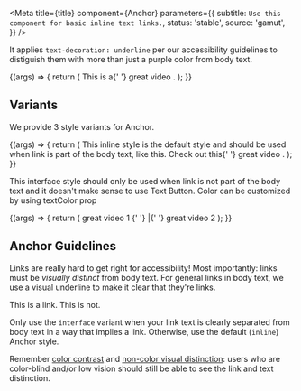 

<Meta
  title={title}
  component={Anchor}
  parameters={{
    subtitle: `Use this component for basic inline text links.`,
    status: 'stable',
    source: 'gamut',
  }}
/>

It applies `text-decoration: underline` per our accessibility guidelines to distiguish them with more than just a purple color from body text.

<Canvas>
  <Story name="Anchor">
    {(args) => {
      return (
        <Text>
          This is a{' '}
          <Anchor
            {...args}
            href="https://www.youtube.com/watch?v=dQw4w9WgXcQ"
            target="_blank"
          >
            great video
          </Anchor>
          .
        </Text>
      );
    }}
  </Story>
</Canvas>

<PropsTable story="Anchor" />

## Variants

We provide 3 style variants for Anchor.

<Canvas>
  <Story name="Inline" args={{ variant: 'inline' }}>
    {(args) => {
      return (
        <Text>
          This inline style is the default style and should be used when link is
          part of the body text, like this. Check out this{' '}
          <Anchor
            {...args}
            href="https://www.youtube.com/watch?v=dQw4w9WgXcQ"
            target="_blank"
          >
            great video
          </Anchor>
          .
        </Text>
      );
    }}
  </Story>
</Canvas>

This interface style should only be used when link is not part of the body text and
it doesn&apos;t make sense to use Text Button. Color can be customized by using textColor
prop

<Canvas>
  <Story name="Interface" args={{ variant: 'interface' }}>
    {(args) => {
      return (
        <Text>
          <Anchor
            {...args}
            href="https://www.youtube.com/watch?v=dQw4w9WgXcQ"
            target="_blank"
            fontSize={22}
            fontWeight="title"
          >
            great video 1
          </Anchor>{' '}
          |{' '}
          <Anchor
            {...args}
            href="https://www.youtube.com/watch?v=dQw4w9WgXcQ"
            target="_blank"
            fontSize={22}
            fontWeight="title"
          >
            great video 2
          </Anchor>
        </Text>
      );
    }}
  </Story>
</Canvas>

## Anchor Guidelines

Links are really hard to get right for accessibility!
Most importantly: links must be _visually distinct_ from body text.
For general links in body text, we use a visual underline to make it clear that they're links.

<Story name="Guidelines">
  <Text>
    <Anchor href="/">This is a link</Anchor>. This is not.
  </Text>
</Story>

Only use the `interface` variant when your link text is clearly separated from body text in a way that implies a link. Otherwise, use the default (`inline`) Anchor style.

Remember [color contrast](https://www.w3.org/WAI/WCAG21/Understanding/contrast-minimum.html) and [non-color visual distinction](https://www.w3.org/TR/WCAG20-TECHS/F73.html): users who are color-blind and/or low vision should still be able to see the link and text distinction.
